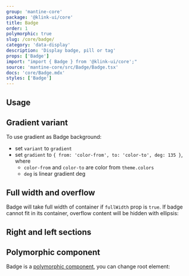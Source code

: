 ```yaml
---
group: 'mantine-core'
package: '@klink-ui/core'
title: Badge
order: 1
polymorphic: true
slug: /core/badge/
category: 'data-display'
description: 'Display badge, pill or tag'
props: ['Badge']
import: "import { Badge } from '@klink-ui/core';"
source: 'mantine-core/src/Badge/Badge.tsx'
docs: 'core/Badge.mdx'
styles: ['Badge']
---
```



## Usage

<Demo data={BadgeDemos.configurator} />

## Gradient variant

To use gradient as Badge background:

- set `variant` to `gradient`
- set `gradient` to `{ from: 'color-from', to: 'color-to', deg: 135 }`, where
  - `color-from` and `color-to` are color from `theme.colors`
  - `deg` is linear gradient deg

<Demo data={BadgeDemos.gradient} />

## Full width and overflow

Badge will take full width of container if `fullWidth` prop is `true`.
If badge cannot fit in its container, overflow content will be hidden with ellipsis:

<Demo data={BadgeDemos.overflow} />

## Right and left sections

<Demo data={BadgeDemos.sections} />

## Polymorphic component

Badge is a [polymorphic component](/guides/polymorphic/), you can change root element:

<Demo data={BadgeDemos.component} />
